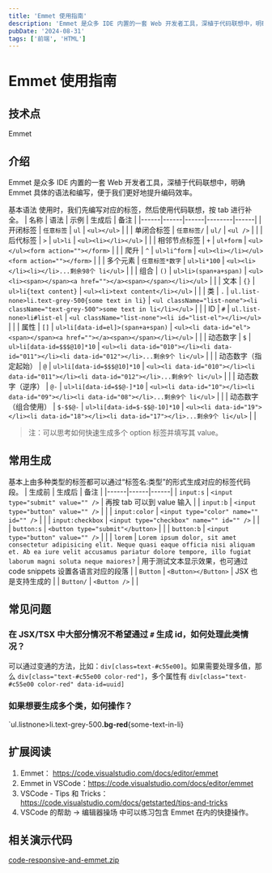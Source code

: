 ```yaml
---
title: 'Emmet 使用指南'
description: 'Emmet 是众多 IDE 内置的一套 Web 开发者工具，深植于代码联想中，明确 Emmet 具体的语法和编写，便于我们更好地提升编码效率。'
pubDate: '2024-08-31'
tags: ['前端', 'HTML']
---
```


# Emmet 使用指南

## 技术点

Emmet

## 介绍

Emmet 是众多 IDE 内置的一套 Web 开发者工具，深植于代码联想中，明确 Emmet 具体的语法和编写，便于我们更好地提升编码效率。

基本语法
使用时，我们先编写对应的标签，然后使用代码联想，按 tab 进行补全。
| 名称 | 语法 | 示例 | 生成后 | 备注 |
|------|------|------|--------|------|
| 开闭标签 | `任意标签` | `ul` | ```<ul></ul>``` | |
| 单闭合标签 | `任意标签/` | `ul/` | ```<ul />``` | |
| 后代标签 | `>` | `ul>li` | ```<ul><li></li></ul>``` | |
| 相邻节点标签 | `+` | `ul+form` | ```<ul></ul><form action=""></form>``` | |
| 爬升 | `^` | `ul>li^form` | ```<ul><li></li></ul><form action=""></form>``` | |
| 多个元素 | `任意标签*数字` | `ul>li*100` | ```<ul><li></li><li></li>...剩余98个 li</ul>``` | |
| 组合 | `()` | `ul>li>(span+a+span)` | ```<ul><li><span></span><a href=""></a><span></span></li></ul>``` | |
| 文本 | `{}` | `ul>li{text content}` | ```<ul><li>text content</li></ul>``` | |
| 类 | `.` | `ul.list-none>li.text-grey-500{some text in li}` | ```<ul className="list-none"><li className="text-grey-500">some text in li</li></ul>``` | |
| ID | `#` | `ul.list-none>li#list-el` | ```<ul className="list-none"><li id="list-el"></li></ul>``` | |
| 属性 | `[]` | `ul>li[data-id=el]>(span+a+span)` | ```<ul><li data-id="el"><span></span><a href=""></a><span></span></li></ul>``` | |
| 动态数字 | `$` | `ul>li[data-id=$$$@10]*10` | ```<ul><li data-id="010"></li><li data-id="011"></li><li data-id="012"></li>...剩余9个 li</ul>``` | |
| 动态数字（指定起始） | `@` | `ul>li[data-id=$$$@10]*10` | ```<ul><li data-id="010"></li><li data-id="011"></li><li data-id="012"></li>...剩余9个 li</ul>``` | |
| 动态数字（逆序） | `@-` | `ul>li[data-id=$$@-]*10` | ```<ul><li data-id="10"></li><li data-id="09"></li><li data-id="08"></li>...剩余9个 li</ul>``` | |
| 动态数字（组合使用） | `$-$$@-` | `ul>li[data-id=$-$$@-10]*10` | ```<ul><li data-id="19"></li><li data-id="18"></li><li data-id="17"></li>...剩余9个 li</ul>``` | |

> 注：可以思考如何快速生成多个 option 标签并填写其 value。

## 常用生成
基本上由多种类型的标签都可以通过“标签名:类型”的形式生成对应的标签代码段。 
| 生成前 | 生成后 | 备注 |
|------|------|------|
| `input:s` | ```<input type="submit" value="" />``` | 再按 tab 可以到 value 输入 |
| `input:b` | ```<input type="button" value="" />``` | |
| `input:color` | ```<input type="color" name="" id="" />``` | |
| `input:checkbox` | ```<input type="checkbox" name="" id="" />``` | |
| `button:s` | ```<button type="submit"</button>``` | |
| `button:b` | ```<input type="button" value="" />``` | |
| `lorem` | ```Lorem ipsum dolor, sit amet consectetur adipisicing elit. Neque quasi eaque officia nisi aliquam et. Ab ea iure velit accusamus pariatur dolore tempore, illo fugiat laborum magni soluta neque maiores?``` | 用于测试文本显示效果，也可通过 code snippets 设置各语言对应的段落 |
| `Button` | ```<Button></Button>``` | JSX 也是支持生成的 |
| `Button/` | ```<Button />``` | |


## 常见问题

### 在 JSX/TSX 中大部分情况不希望通过 `#` 生成 id，如何处理此类情况？

可以通过变通的方法，比如：`div[class=text-#c55e00]`。如果需要处理多值，那么 `div[class="text-#c55e00 color-red"]`，多个属性有 `div[class="text-#c55e00 color-red" data-id=uuid]`

### 如果想要生成多个类，如何操作？

`ul.listnone>li.text-grey-500<strong>.bg-red</strong>\{some-text-in-li\}


## 扩展阅读

1. Emmet： https://code.visualstudio.com/docs/editor/emmet
2. Emmet in VSCode：https://code.visualstudio.com/docs/editor/emmet
3. VSCode - Tips 和 Tricks：https://code.visualstudio.com/docs/getstarted/tips-and-tricks
4. VSCode 的帮助 -> 编辑器操场 中可以练习包含 Emmet 在内的快捷操作。

## 相关演示代码

<a href={fileURI} download="code-responsive-and-emmet.zip" target="_blank" >code-responsive-and-emmet.zip</a>